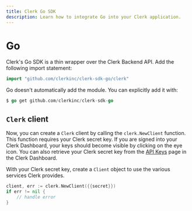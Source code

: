 ```yaml
---
title: Clerk Go SDK
description: Learn how to integrate Go into your Clerk application.
---
```


# Go

Clerk's Go SDK is a thin wrapper over the Clerk Backend API. Add the following import statement:

```go
import "github.com/clerkinc/clerk-sdk-go/clerk"
```

Go doesn't automatically add the module. You can explicitly add it with:

```go
$ go get github.com/clerkinc/clerk-sdk-go
```

## `Clerk` client

Now, you can create a `Clerk` client by calling the `clerk.NewClient` function. This function requires your Clerk secret key. If you are signed into your Clerk Dashboard, your keys should become visible by clicking on the eye icon. You can also retrieve your Clerk secret key from the [API Keys](https://dashboard.clerk.com/last-active?path=api-keys) page in the Clerk Dashboard.

With your Clerk secret key, create a `Client` object to use the various services Clerk provides.

<InjectKeys>

```go filename=".env"
client, err := clerk.NewClient({{secret}})
if err != nil {
    // handle error
} 
```

</InjectKeys>

